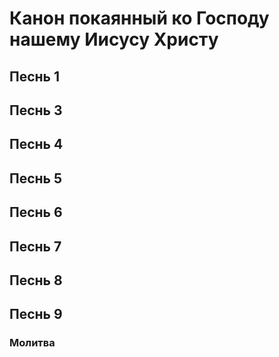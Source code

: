 
# Канон покаянный ко Господу нашему Иисусу Христу

## Песнь 1

<MdxLoader src="Pokajanni/Pesn1" />

## Песнь 3

<MdxLoader src="Pokajanni/Pesn3" />

## Песнь 4

<MdxLoader src="Pokajanni/Pesn4" />

## Песнь 5

<MdxLoader src="Pokajanni/Pesn5" />

## Песнь 6

<MdxLoader src="Pokajanni/Pesn6" />

## Песнь 7

<MdxLoader src="Pokajanni/Pesn7" />

## Песнь 8

<MdxLoader src="Pokajanni/Pesn8" />

## Песнь 9

<MdxLoader src="Pokajanni/Pesn9" />

### Молитва

<MdxLoader src="Pokajanni/Molitva" />
